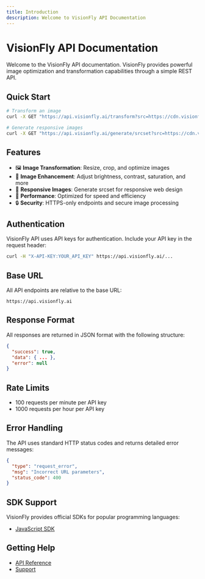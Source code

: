```yaml
---
title: Introduction
description: Welcome to VisionFly API Documentation
---
```


# VisionFly API Documentation

Welcome to the VisionFly API documentation. VisionFly provides powerful image optimization and transformation capabilities through a simple REST API.

## Quick Start

```bash
# Transform an image
curl -X GET "https://api.visionfly.ai/transform?src=https://cdn.visionfly.ai/<user_id>/images/example.jpg&w=800&h=600&q=90&f=webp"

# Generate responsive images
curl -X GET "https://api.visionfly.ai/generate/srcset?src=https://cdn.visionfly.ai/<user_id>/images/example.jpg&w=400,800,1200"
```

## Features

- 🖼️ **Image Transformation**: Resize, crop, and optimize images
- 🎨 **Image Enhancement**: Adjust brightness, contrast, saturation, and more
- 📱 **Responsive Images**: Generate srcset for responsive web design
- 🚀 **Performance**: Optimized for speed and efficiency
- 🔒 **Security**: HTTPS-only endpoints and secure image processing

## Authentication

VisionFly API uses API keys for authentication. Include your API key in the request header:

```bash
curl -H "X-API-KEY:YOUR_API_KEY" https://api.visionfly.ai/...
```

## Base URL

All API endpoints are relative to the base URL:

```
https://api.visionfly.ai
```

## Response Format

All responses are returned in JSON format with the following structure:

```json
{
  "success": true,
  "data": { ... },
  "error": null
}
```

## Rate Limits

- 100 requests per minute per API key
- 1000 requests per hour per API key

## Error Handling

The API uses standard HTTP status codes and returns detailed error messages:

```json
{
  "type": "request_error",
  "msg": "Incorrect URL parameters",
  "status_code": 400
}
```

## SDK Support

VisionFly provides official SDKs for popular programming languages:

- [JavaScript SDK](/sdk/javascript)

## Getting Help

- [API Reference](/api)
- [Support](mailto:hello@visionfly.ai)

